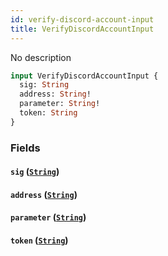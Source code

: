 ```yaml
---
id: verify-discord-account-input
title: VerifyDiscordAccountInput
---
```



No description

```graphql
input VerifyDiscordAccountInput {
  sig: String
  address: String!
  parameter: String!
  token: String
}
```


### Fields

#### `sig` ([`String`](../../references/scalars/string))




#### `address` ([`String`](../../references/scalars/string))




#### `parameter` ([`String`](../../references/scalars/string))




#### `token` ([`String`](../../references/scalars/string))






